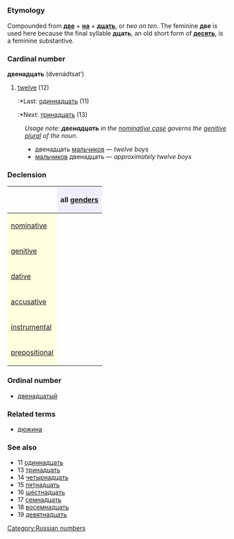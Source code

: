 =={{ru}}==
[[Category:Russian numbers]]
===Etymology===
Compounded from '''[[два|две]]''' + '''[[на]]''' + '''[[десять|дцать]]''', or ''two on ten''. The feminine '''две''' is used here because the final syllable '''дцать''', an old short form of '''[[десять]]''', is a feminine substantive.

=== Cardinal number ===
'''двенадцать''' (dvenádtsat’)

#[[twelve]] (12)
#:*Last: [[одиннадцать]] (11)
#:*Next: [[тринадцать]] (13)

:''Usage note: '''''двенадцать''''' in the [[nominative case]] governs the [[genitive]] [[plural]] of the noun.''
:*двенадцать [[мальчик|мальчиков]] — ''twelve boys''
:*[[мальчик|мальчиков]] двенадцать — ''approximately twelve boys''

===Declension===
{| border="1" cellpadding="4" cellspacing="0"
!
! style="background-color: #EFEFFF" align="center"|all [[gender]]s
|-
! style="background-color: #FFFFE0" align="left"|[[nominative case|nominative]]
| align="center"|{{Unicode|двена́дцать}}
|-
! style="background-color: #FFFFE0" align="left"|[[genitive case|genitive]]
| align="center"|{{Unicode|двена́дцати}}
|-
! style="background-color: #FFFFE0" align="left"|[[dative case|dative]]
| align="center"|{{Unicode|двена́дцати}}
|-
! style="background-color: #FFFFE0" align="left"|[[accusative case|accusative]]
| align="center"|{{Unicode|двена́дцать}}
|-
! style="background-color: #FFFFE0" align="left"|[[instrumental case|instrumental]]
| align="center"|{{Unicode|двена́дцатью}}
|-
! style="background-color: #FFFFE0" align="left"|[[prepositional case|prepositional]]
| align="center"|{{Unicode|о двена́дцати}}
|}

===Ordinal number===
*[[двенадцатый]]

===Related terms===
*[[дюжина]]

===See also===
*11 [[одиннадцать]]
*13 [[тринадцать]]
*14 [[четырнадцать]]
*15 [[пятнадцать]]
*16 [[шестнадцать]]
*17 [[семнадцать]]
*18 [[восемнадцать]]
*19 [[девятнадцать]]